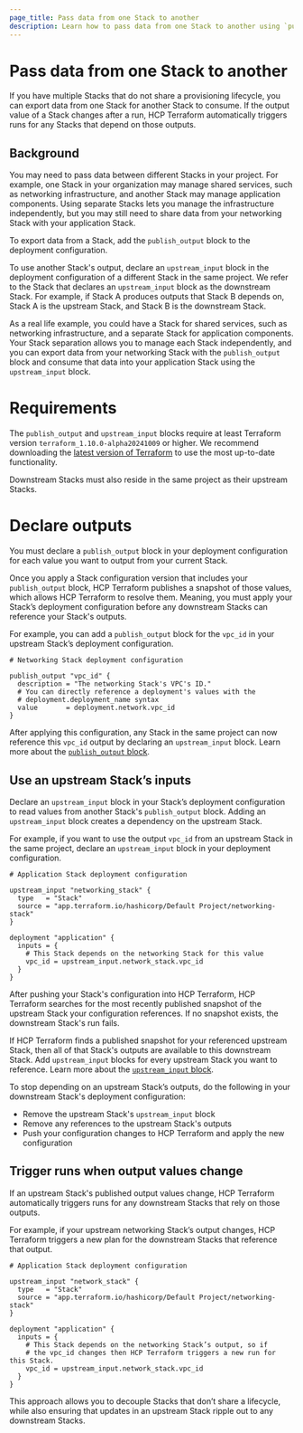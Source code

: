 ```yaml
---
page_title: Pass data from one Stack to another  
description: Learn how to pass data from one Stack to another using `publish_output` blocks to output data from one Stack, and `upstream_input` blocks to input that data into another Stack.   
---
```


# Pass data from one Stack to another

If you have multiple Stacks that do not share a provisioning lifecycle, you can export data from one Stack for another Stack to consume. If the output value of a Stack changes after a run, HCP Terraform automatically triggers runs for any Stacks that depend on those outputs.


## Background

You may need to pass data between different Stacks in your project. For example, one Stack in your organization may manage shared services, such as networking infrastructure, and another Stack may manage application components. Using separate Stacks lets you manage the infrastructure independently, but you may still need to share data from your networking Stack with your application Stack. 

To export data from a Stack, add the `publish_output` block to the deployment configuration. 

To use another Stack's output, declare an `upstream_input` block in the deployment configuration of a different Stack in the same project. We refer to the Stack that declares an `upstream_input` block as the downstream Stack. For example, if Stack A produces outputs that Stack B depends on, Stack A is the upstream Stack, and Stack B is the downstream Stack.

As a real life example, you could have a Stack for shared services, such as networking infrastructure, and a separate Stack for application components. Your Stack separation allows you to manage each Stack independently, and you can export data from your networking Stack with the `publish_output` block and consume that data into your application Stack using the `upstream_input` block.

# Requirements

The `publish_output` and `upstream_input` blocks require at least Terraform version `terraform_1.10.0-alpha20241009` or higher. We recommend downloading the [latest version of Terraform](https://releases.hashicorp.com/terraform/) to use the most up-to-date functionality.

Downstream Stacks must also reside in the same project as their upstream Stacks.

# Declare outputs

You must declare a `publish_output` block in your deployment configuration for each value you want to output from your current Stack. 

Once you apply a Stack configuration version that includes your `publish_output` block, HCP Terraform publishes a snapshot of those values, which allows HCP Terraform to resolve them. Meaning, you must apply your Stack’s deployment configuration before any downstream Stacks can reference your Stack's outputs.

For example, you can add a `publish_output` block for the `vpc_id`  in your upstream Stack’s deployment configuration.

<CodeBlockConfig filename="network.tfdeploy.hcl">

```hcl
# Networking Stack deployment configuration

publish_output "vpc_id" {
  description = "The networking Stack's VPC's ID."
  # You can directly reference a deployment's values with the
  # deployment.deployment_name syntax
  value       = deployment.network.vpc_id
}
```

</CodeBlockConfig>

After applying this configuration, any Stack in the same project can now reference this `vpc_id` output by declaring an `upstream_input` block. Learn more about the [`publish_output` block](/terraform/language/stacks/reference/tfdeploy#publish_output-block-configuration).

## Use an upstream Stack’s inputs

Declare an `upstream_input` block in your Stack’s deployment configuration to read values from another Stack's `publish_output` block. Adding an `upstream_input` block creates a dependency on the upstream Stack.

For example, if you want to use the output `vpc_id` from an upstream Stack in the same project, declare an `upstream_input` block in your deployment configuration. 

<CodeBlockConfig filename="application.tfdeploy.hcl">

```hcl
# Application Stack deployment configuration

upstream_input "networking_stack" {
  type   = "Stack"
  source = "app.terraform.io/hashicorp/Default Project/networking-stack"
}

deployment "application" {
  inputs = {
    # This Stack depends on the networking Stack for this value
    vpc_id = upstream_input.network_stack.vpc_id
  }
}
```

</CodeBlockConfig>

After pushing your Stack's configuration into HCP Terraform, HCP Terraform searches for the most recently published snapshot of the upstream Stack your configuration references. If no snapshot exists, the downstream Stack's run fails. 

If HCP Terraform finds a published snapshot for your referenced upstream Stack, then all of that Stack's outputs are available to this downstream Stack. Add `upstream_input` blocks for every upstream Stack you want to reference. Learn more about the [`upstream_input` block](/terraform/language/stacks/reference/tfdeploy#upstream_input-block-configuration).

To stop depending on an upstream Stack’s outputs, do the following in your downstream Stack's deployment configuration:

- Remove the upstream Stack's `upstream_input` block  
- Remove any references to the upstream Stack's outputs
- Push your configuration changes to HCP Terraform and apply the new configuration

## Trigger runs when output values change

If an upstream Stack's published output values change, HCP Terraform automatically triggers runs for any downstream Stacks that rely on those outputs. 

For example, if your upstream networking Stack’s output changes, HCP Terraform triggers a new plan for the downstream Stacks that reference that output.

<CodeBlockConfig filename="application.tfdeploy.hcl">

```hcl  
# Application Stack deployment configuration

upstream_input "network_stack" {  
  type   = "Stack"  
  source = "app.terraform.io/hashicorp/Default Project/networking-stack"  
}

deployment "application" {  
  inputs = {  
	# This Stack depends on the networking Stack’s output, so if  
	# the vpc_id changes then HCP Terraform triggers a new run for this Stack.  
    vpc_id = upstream_input.network_stack.vpc_id  
  }  
}
```

</CodeBlockConfig>

This approach allows you to decouple Stacks that don’t share a lifecycle, while also ensuring that updates in an upstream Stack ripple out to any downstream Stacks. 